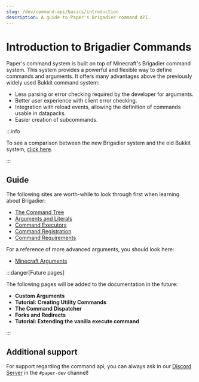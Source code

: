 ---
slug: /dev/command-api/basics/introduction
description: A guide to Paper's Brigadier command API.
---

# Introduction to Brigadier Commands
Paper's command system is built on top of Minecraft's Brigadier command system. This system provides a powerful and flexible way to define commands and arguments.
It offers many advantages above the previously widely used Bukkit command system:
- Less parsing or error checking required by the developer for arguments.
- Better user experience with client error checking.
- Integration with reload events, allowing the definition of commands usable in datapacks.
- Easier creation of subcommands.


:::info

To see a comparison between the new Brigadier system and the old Bukkit system, [click here](../misc/comparison-bukkit-brigadier).

:::

## Guide
The following sites are worth-while to look through first when learning about Brigadier:
- [The Command Tree](./command-tree.mdx)
- [Arguments and Literals](./arguments-and-literals.mdx)
- [Command Executors](./command-executors.mdx)
- [Command Registration](./command-registration.mdx)
- [Command Requirements](./command-requirements.mdx)

For a reference of more advanced arguments, you should look here:
- [Minecraft Arguments](../arguments/minecraft.mdx)

:::danger[Future pages]

The following pages will be added to the documentation in the future:

- **Custom Arguments**
- **Tutorial: Creating Utility Commands**
- **The Command Dispatcher**
- **Forks and Redirects**
- **Tutorial: Extending the vanilla execute command**

:::

## Additional support
For support regarding the command api, you can always ask in our [Discord Server](https://discord.gg/PaperMC) in the `#paper-dev` channel!